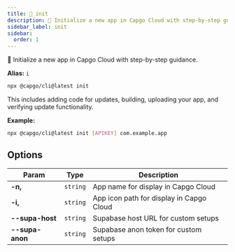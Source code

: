 ```yaml
---
title: 🚀 init
description: 🚀 Initialize a new app in Capgo Cloud with step-by-step guidance.
sidebar_label: init
sidebar:
  order: 1
---
```


🚀 Initialize a new app in Capgo Cloud with step-by-step guidance.

**Alias:** `i`

```bash
npx @capgo/cli@latest init
```

This includes adding code for updates, building, uploading your app, and verifying update functionality.

**Example:**

```bash
npx @capgo/cli@latest init [APIKEY] com.example.app
```

## <a id="options"></a> Options

| Param          | Type          | Description          |
| -------------- | ------------- | -------------------- |
| **-n,** | <code>string</code> | App name for display in Capgo Cloud |
| **-i,** | <code>string</code> | App icon path for display in Capgo Cloud |
| **--supa-host** | <code>string</code> | Supabase host URL for custom setups |
| **--supa-anon** | <code>string</code> | Supabase anon token for custom setups |

